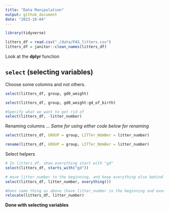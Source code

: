 ```yaml
---
title: "Data Manipulation"
output: github_document
date: "2023-10-04"
---
```


```r
library(tidyverse)
```

```r
litters_df = read.csv("./data/FAS_litters.csv")
litters_df = janitor::clean_names(litters_df)
```


Look at the **dplyr** function

## `select` (selecting variables)

Choose some colomns and not others.

```r

select(litters_df, group, gd0_weight)

```

```r
select(litters_df, group, gd0_weight:gd_of_birth)
```

```r
#Specify what we want to get rid of
select(litters_df, -litter_number)
```

Renaming columns ...
*Same for using either code below for renaming*
```r
select(litters_df, GROUP = group, LITTer_NUmBer = litter_number)
```

```r
rename(litters_df, GROUP = group, LITTer_NUmBer = litter_number)
```

Select helpers

```r
# In litters_df, show everything start with "gd"
select(litters_df, starts_with("gd"))
```

```r
# move litter_number to the beginning, and keep everything else behind
select(litters_df, litter_number, everything())
```


```r
#Does same thing as above (have litter_number in the beginning and everything behind)
relocate(litters_df, litter_number)
```

**Done with selecting variables**
